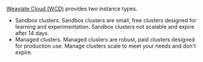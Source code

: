 [Weaviate Cloud (WCD)](https://console.weaviate.cloud/) provides two instance types.

 - Sandbox clusters. Sandbox clusters are small, free clusters designed for learning and experimentation. Sandbox clusters not scalable and expire after 14 days.
 - Managed clusters. Managed clusters are robust, paid clusters designed for production use. Manage clusters scale to meet your needs and don't expire.
